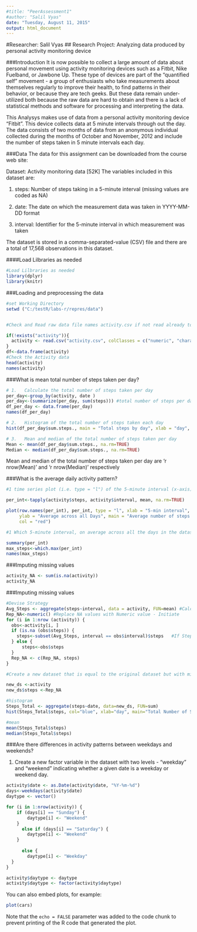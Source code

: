 ```yaml
---
#title: "PeerAssessment1"
#author: "Salil Vyas"
date: "Tuesday, August 11, 2015"
output: html_document
---
```

#Researcher:  Salil Vyas
## Research Project:  Analyzing data produced by personal activity monitoring device

###Introduction
It is now possible to collect a large amount of data about personal movement using activity monitoring devices such as a Fitbit, Nike Fuelband, or Jawbone Up. These type of devices are part of the "quantified self" movement - a group of enthusiasts who take measurements about themselves regularly to improve their health, to find patterns in their behavior, or because they are tech geeks. But these data remain under-utilized both because the raw data are hard to obtain and there is a lack of statistical methods and software for processing and interpreting the data.

This Analysys makes use of data from a personal activity monitoring device "Fitbit". This device collects data at 5 minute intervals through out the day. The data consists of two months of data from an anonymous individual collected during the months of October and November, 2012 and include the number of steps taken in 5 minute intervals each day.

###Data
The data for this assignment can be downloaded from the course web site:

Dataset: Activity monitoring data [52K]
The variables included in this dataset are:

1. steps: Number of steps taking in a 5-minute interval (missing values are coded as NA)

2. date: The date on which the measurement data was taken in YYYY-MM-DD format

3.  interval: Identifier for the 5-minute interval in which measurement was taken

The dataset is stored in a comma-separated-value (CSV) file and there are a total of 17,568 observations in this dataset.

####Load Lilbraries as needed

```r
#Load Lilbraries as needed
library(dplyr)
library(knitr)
```





###Loading and preprocessing the data


```r
#set Working Directory
setwd ("C:/testR/labs-r/repres/data")


#Check and Read raw data file names activity.csv if not read already to save time and processing.

if(!exists("activity")){
  activity <- read.csv("activity.csv", colClasses = c("numeric", "character",                                                 "numeric"))
}
df<-data.frame(activity)
#Check the Activity data
head(activity)
names(activity)
```


###What is mean total number of steps taken per day?

```r
# 1.   Calculate the total number of steps taken per day
per_day<-group_by(activity, date )
per_day<-(summarize(per_day, sum(steps))) #total number of steps per day
df_per_day <- data.frame(per_day)
names(df_per_day)
```

```r
# 2.   Histogram of the total number of steps taken each day
hist(df_per_day$sum.steps., main = "Total steps by day", xlab = "day", col = "blue")
```


```r
# 3.   Mean and median of the total number of steps taken per day
Mean <- mean(df_per_day$sum.steps., na.rm=TRUE)
Median <- median(df_per_day$sum.steps., na.rm=TRUE)
```


Mean and median of the total number of steps taken per day are 'r nrow(Mean)' and 'r nrow(Median)' respectively

###What is the average daily activity pattern?

```r
#1 time series plot (i.e. type = "l") of the 5-minute interval (x-axis) and the average number of steps taken

per_int<-tapply(activity$steps, activity$interval, mean, na.rm=TRUE)

plot(row.names(per_int), per_int, type = "l", xlab = "5-min interval", 
     ylab = "Average across all Days", main = "Average number of steps taken", 
     col = "red")
```

```r
#1 Which 5-minute interval, on average across all the days in the dataset, contains the maximum number of steps?

summary(per_int)
max_steps<-which.max(per_int)
names(max_steps)

```

###Imputing missing values

```r
activity_NA <- sum(is.na(activity))
activity_NA
```



###Imputing missing values

```r

#Devise Strategy
Avg_Steps <- aggregate(steps~interval, data = activity, FUN=mean) #Calculate Average Steps by interval
Rep_NA<-numeric() #Replace NA values with Numeric value - Initiate
for (i in 1:nrow (activity)) {             
  obs<-activity[i, ]
  if (is.na (obs$steps)) {
    steps<-subset(Avg_Steps, interval == obs$interval)$steps   #If Steps=NA then replace the value with Average Steps for the interval
  } else {
      steps<-obs$steps
  }
  Rep_NA <- c(Rep_NA, steps)
}
```


```r

#Create a new dataset that is equal to the original dataset but with missing data filled in

new_ds <-activity
new_ds$steps <-Rep_NA

#histogram
Steps_Total <- aggregate(steps~date, data=new_ds, FUN=sum)
hist(Steps_Total$steps, col="blue", xlab="day", main="Total Number of Steps Taken Each Day")

#mean
mean(Steps_Total$steps)
median(Steps_Total$steps)
```




###Are there differences in activity patterns between weekdays and weekends?

1.  Create a new factor variable in the dataset with two levels - "weekday" and "weekend" indicating whether a given date is a weekday or weekend day.

```r
activity$date <- as.Date(activity$date, "%Y-%m-%d")
days<-weekdays(activity$date)
daytype <- vector()

for (i in 1:nrow(activity)) {
    if (days[i] == "Sunday") {
        daytype[i] <- "Weekend"
    }
      else if (days[i] == "Saturday") {
        daytype[i] <- "Weekend"
    }
        
      else {
        daytype[i] <- "Weekday"
  }
}

activity$daytype <- daytype
activity$daytype <- factor(activity$daytype)

```

You can also embed plots, for example:

```r
plot(cars)
```

Note that the `echo = FALSE` parameter was added to the code chunk to prevent printing of the R code that generated the plot.
